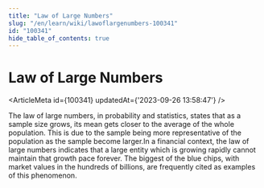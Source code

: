 ```yaml
---
title: "Law of Large Numbers"
slug: "/en/learn/wiki/lawoflargenumbers-100341"
id: "100341"
hide_table_of_contents: true
---
```



# Law of Large Numbers

<ArticleMeta id={100341} updatedAt={'2023-09-26 13:58:47'} />
<div className='border-solid border-b border-t-0 my-4 border-[var(--ifm-color-gray-300)]' />

The law of large numbers, in probability and statistics, states that as a sample size grows, its mean gets closer to the average of the whole population. This is due to the sample being more representative of the population as the sample become larger.In a financial context, the law of large numbers indicates that a large entity which is growing rapidly cannot maintain that growth pace forever. The biggest of the blue chips, with market values in the hundreds of billions, are frequently cited as examples of this phenomenon.
